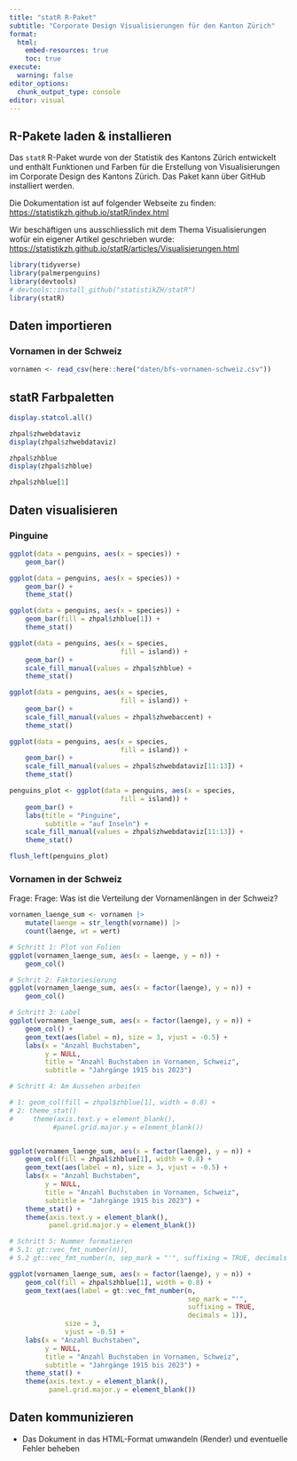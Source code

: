 ```yaml
---
title: "statR R-Paket"
subtitle: "Corporate Design Visualisierungen für den Kanton Zürich"
format:
  html:
    embed-resources: true
    toc: true
execute:
  warning: false
editor_options: 
  chunk_output_type: console
editor: visual
---
```


## R-Pakete laden & installieren

Das `statR` R-Paket wurde von der Statistik des Kantons Zürich entwickelt und enthält Funktionen und Farben für die Erstellung von Visualisierungen im Corporate Design des Kantons Zürich. Das Paket kann über GitHub installiert werden.

Die Dokumentation ist auf folgender Webseite zu finden: <https://statistikzh.github.io/statR/index.html>

Wir beschäftigen uns ausschliesslich mit dem Thema Visualisierungen wofür ein eigener Artikel geschrieben wurde: <https://statistikzh.github.io/statR/articles/Visualisierungen.html>

```r
library(tidyverse)
library(palmerpenguins)
library(devtools)
# devtools::install_github("statistikZH/statR")
library(statR)
```

## Daten importieren

### Vornamen in der Schweiz

```r
vornamen <- read_csv(here::here("daten/bfs-vornamen-schweiz.csv"))
```

## statR Farbpaletten

```r
display.statcol.all()

zhpal$zhwebdataviz
display(zhpal$zhwebdataviz)

zhpal$zhblue
display(zhpal$zhblue)

zhpal$zhblue[1]
```

## Daten visualisieren

### Pinguine

```r
ggplot(data = penguins, aes(x = species)) +
    geom_bar() 

ggplot(data = penguins, aes(x = species)) +
    geom_bar() +
    theme_stat()

ggplot(data = penguins, aes(x = species)) +
    geom_bar(fill = zhpal$zhblue[1]) +
    theme_stat()

ggplot(data = penguins, aes(x = species,
                            fill = island)) +
    geom_bar() +
    scale_fill_manual(values = zhpal$zhblue) + 
    theme_stat()

ggplot(data = penguins, aes(x = species,
                            fill = island)) +
    geom_bar() +
    scale_fill_manual(values = zhpal$zhwebaccent) + 
    theme_stat()

ggplot(data = penguins, aes(x = species,
                            fill = island)) +
    geom_bar() +
    scale_fill_manual(values = zhpal$zhwebdataviz[11:13]) + 
    theme_stat()

penguins_plot <- ggplot(data = penguins, aes(x = species,
                            fill = island)) +
    geom_bar() +
    labs(title = "Pinguine",
         subtitle = "auf Inseln") +
    scale_fill_manual(values = zhpal$zhwebdataviz[11:13]) + 
    theme_stat()

flush_left(penguins_plot)
```

### Vornamen in der Schweiz

Frage: Frage: Was ist die Verteilung der Vornamenlängen in der Schweiz?

```r

vornamen_laenge_sum <- vornamen |>
    mutate(laenge = str_length(vorname)) |> 
    count(laenge, wt = wert)

# Schritt 1: Plot von Folien
ggplot(vornamen_laenge_sum, aes(x = laenge, y = n)) +
    geom_col()

# Schrit 2: Faktoriesierung
ggplot(vornamen_laenge_sum, aes(x = factor(laenge), y = n)) +
    geom_col() 

# Schritt 3: Label
ggplot(vornamen_laenge_sum, aes(x = factor(laenge), y = n)) +
    geom_col() +
    geom_text(aes(label = n), size = 3, vjust = -0.5) +
    labs(x = "Anzahl Buchstaben",
         y = NULL,
         title = "Anzahl Buchstaben in Vornamen, Schweiz",
         subtitle = "Jahrgänge 1915 bis 2023") 

# Schritt 4: Am Aussehen arbeiten

# 1: geom_col(fill = zhpal$zhblue[1], width = 0.8) +
# 2: theme_stat()
#     theme(axis.text.y = element_blank(),
           #panel.grid.major.y = element_blank())


ggplot(vornamen_laenge_sum, aes(x = factor(laenge), y = n)) +
    geom_col(fill = zhpal$zhblue[1], width = 0.8) +
    geom_text(aes(label = n), size = 3, vjust = -0.5) +
    labs(x = "Anzahl Buchstaben",
         y = NULL,
         title = "Anzahl Buchstaben in Vornamen, Schweiz",
         subtitle = "Jahrgänge 1915 bis 2023") +
    theme_stat() +
    theme(axis.text.y = element_blank(),
          panel.grid.major.y = element_blank())

# Schritt 5: Nummer formatieren
# 5.1: gt::vec_fmt_number(n)),
# 5.2 gt::vec_fmt_number(n, sep_mark = "'", suffixing = TRUE, decimals = 1))

ggplot(vornamen_laenge_sum, aes(x = factor(laenge), y = n)) +
    geom_col(fill = zhpal$zhblue[1], width = 0.8) +
    geom_text(aes(label = gt::vec_fmt_number(n,
                                             sep_mark = "'",
                                             suffixing = TRUE,
                                             decimals = 1)),
              size = 3, 
              vjust = -0.5) +
    labs(x = "Anzahl Buchstaben",
         y = NULL,
         title = "Anzahl Buchstaben in Vornamen, Schweiz",
         subtitle = "Jahrgänge 1915 bis 2023") +
    theme_stat() +
    theme(axis.text.y = element_blank(),
          panel.grid.major.y = element_blank())

```

## Daten kommunizieren

-   Das Dokument in das HTML-Format umwandeln (Render) und eventuelle Fehler beheben
